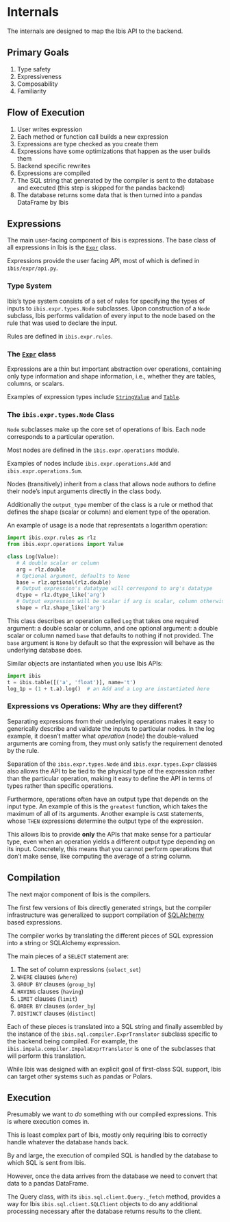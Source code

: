 # Internals

The internals are designed to map the Ibis API to the backend.

## Primary Goals

1. Type safety
1. Expressiveness
1. Composability
1. Familiarity

## Flow of Execution

1. User writes expression
1. Each method or function call builds a new expression
1. Expressions are type checked as you create them
1. Expressions have some optimizations that happen as the user builds them
1. Backend specific rewrites
1. Expressions are compiled
1. The SQL string that generated by the compiler is sent to the database and
   executed (this step is skipped for the pandas backend)
1. The database returns some data that is then turned into a pandas DataFrame
   by Ibis

## Expressions

The main user-facing component of Ibis is expressions. The base class of all
expressions in Ibis is the
[`Expr`](../reference/expression-generic.qmd#ibis.expr.types.core.Expr) class.

Expressions provide the user facing API, most of which is defined in
`ibis/expr/api.py`.

### Type System

Ibis's type system consists of a set of rules for specifying the types of
inputs to `ibis.expr.types.Node` subclasses. Upon construction of a `Node`
subclass, Ibis performs validation of every input to the node based on the rule
that was used to declare the input.

Rules are defined in `ibis.expr.rules`.

### The [`Expr`](../reference/expression-generic.qmd#ibis.expr.types.core.Expr) class

Expressions are a thin but important abstraction over operations, containing
only type information and shape information, i.e., whether they are tables,
columns, or scalars.

Examples of expression types include
[`StringValue`](../reference/expression-strings.qmd#ibis.expr.types.strings.StringValue) and
[`Table`](../reference/expression-tables.qmd#ibis.expr.types.relations.Table).

### The `ibis.expr.types.Node` Class

`Node` subclasses make up the core set of operations of Ibis. Each node
corresponds to a particular operation.

Most nodes are defined in the `ibis.expr.operations` module.

Examples of nodes include `ibis.expr.operations.Add` and
`ibis.expr.operations.Sum`.

Nodes (transitively) inherit from a class that allows node authors to define
their node's input arguments directly in the class body.

Additionally the `output_type` member of the class is a rule or method that
defines the shape (scalar or column) and element type of the operation.

An example of usage is a node that representats a logarithm operation:

```python
import ibis.expr.rules as rlz
from ibis.expr.operations import Value

class Log(Value):
   # A double scalar or column
   arg = rlz.double
   # Optional argument, defaults to None
   base = rlz.optional(rlz.double)
   # Output expression's datatype will correspond to arg's datatype
   dtype = rlz.dtype_like('arg')
   # Output expression will be scalar if arg is scalar, column otherwise
   shape = rlz.shape_like('arg')
```

This class describes an operation called `Log` that takes one required
argument: a double scalar or column, and one optional argument: a double scalar
or column named `base` that defaults to nothing if not provided. The `base`
argument is `None` by default so that the expression will behave as the
underlying database does.

Similar objects are instantiated when you use Ibis APIs:

```python
import ibis
t = ibis.table([('a', 'float')], name='t')
log_1p = (1 + t.a).log()  # an Add and a Log are instantiated here
```

### Expressions vs Operations: Why are they different?

Separating expressions from their underlying operations makes it easy to
generically describe and validate the inputs to particular nodes. In the log
example, it doesn't matter what _operation_ (node) the double-valued arguments
are coming from, they must only satisfy the requirement denoted by the rule.

Separation of the `ibis.expr.types.Node` and
`ibis.expr.types.Expr` classes also allows the API to be tied to the
physical type of the expression rather than the particular operation, making it
easy to define the API in terms of types rather than specific operations.

Furthermore, operations often have an output type that depends on the input
type. An example of this is the `greatest` function, which takes the maximum
of all of its arguments. Another example is `CASE` statements, whose `THEN`
expressions determine the output type of the expression.

This allows Ibis to provide **only** the APIs that make sense for a particular
type, even when an operation yields a different output type depending on its
input. Concretely, this means that you cannot perform operations that don't
make sense, like computing the average of a string column.

## Compilation

The next major component of Ibis is the compilers.

The first few versions of Ibis directly generated strings, but the compiler
infrastructure was generalized to support compilation of
[SQLAlchemy](https://docs.sqlalchemy.org/en/20/tutorial/index.html#unified-tutorial) based
expressions.

The compiler works by translating the different pieces of SQL expression into a
string or SQLAlchemy expression.

The main pieces of a `SELECT` statement are:

1. The set of column expressions (`select_set`)
1. `WHERE` clauses (`where`)
1. `GROUP BY` clauses (`group_by`)
1. `HAVING` clauses (`having`)
1. `LIMIT` clauses (`limit`)
1. `ORDER BY` clauses (`order_by`)
1. `DISTINCT` clauses (`distinct`)

Each of these pieces is translated into a SQL string and finally assembled by
the instance of the `ibis.sql.compiler.ExprTranslator` subclass
specific to the backend being compiled. For example, the
`ibis.impala.compiler.ImpalaExprTranslator` is one of the subclasses
that will perform this translation.

::: {.callout-note}
While Ibis was designed with an explicit goal of first-class SQL support, Ibis can target other systems such as pandas or Polars.
:::

## Execution

Presumably we want to _do_ something with our compiled expressions. This is
where execution comes in.

This is least complex part of Ibis, mostly only requiring Ibis to correctly
handle whatever the database hands back.

By and large, the execution of compiled SQL is handled by the database to which
SQL is sent from Ibis.

However, once the data arrives from the database we need to convert that
data to a pandas DataFrame.

The Query class, with its `ibis.sql.client.Query._fetch` method, provides a way
for Ibis `ibis.sql.client.SQLClient` objects to do any additional processing
necessary after the database returns results to the client.
